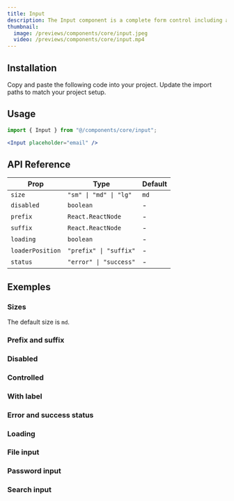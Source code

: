 ```yaml
---
title: Input
description: The Input component is a complete form control including a label, input, and help text.
thumbnail:
  image: /previews/components/core/input.jpeg
  video: /previews/components/core/input.mp4
---
```


<ComponentPreview name="demos/components/core/input/default" className="max-w-xs" />

## Installation

<Steps>
  <Step>Copy and paste the following code into your project.</Step>
  <ComponentSource name="components/core/default/input" />
  <Step>Update the import paths to match your project setup.</Step>
</Steps>

## Usage

```jsx
import { Input } from "@/components/core/input";
```

```jsx
<Input placeholder="email" />
```

## API Reference

| Prop             | Type                   | Default |
| ---------------- | ---------------------- | ------- |
| `size`           | `"sm" \| "md" \| "lg"` | `md`    |
| `disabled`       | `boolean`              | -       |
| `prefix`         | `React.ReactNode`      | -       |
| `suffix`         | `React.ReactNode`      | -       |
| `loading`        | `boolean`              | -       |
| `loaderPosition` | `"prefix" \| "suffix"` | -       |
| `status`         | `"error" \| "success"` | -       |

## Exemples

### Sizes

The default size is `md`.

<ComponentPreview name="demos/components/core/input/sizes" className="max-w-xs" />

### Prefix and suffix

<ComponentPreview
  name="demos/components/core/input/prefix-and-suffix"
  className="max-w-xs"
/>

### Disabled

<ComponentPreview name="demos/components/core/input/disabled" className="max-w-xs" />

### Controlled

<ComponentPreview name="demos/components/core/input/controlled" className="max-w-xs" />

### With label

<ComponentPreview name="demos/components/core/input/with-label" className="max-w-xs" />

### Error and success status

<ComponentPreview name="demos/components/core/input/status" className="max-w-xs" />

### Loading

<ComponentPreview name="demos/components/core/input/loading" className="max-w-xs" />

### File input

<ComponentPreview name="demos/components/core/input/file-input" className="max-w-xs" />

### Password input

<ComponentPreview
  name="demos/components/core/input/password-input"
  className="max-w-xs"
/>

### Search input

<ComponentPreview name="demos/components/core/input/search-input" className="max-w-xs" />
